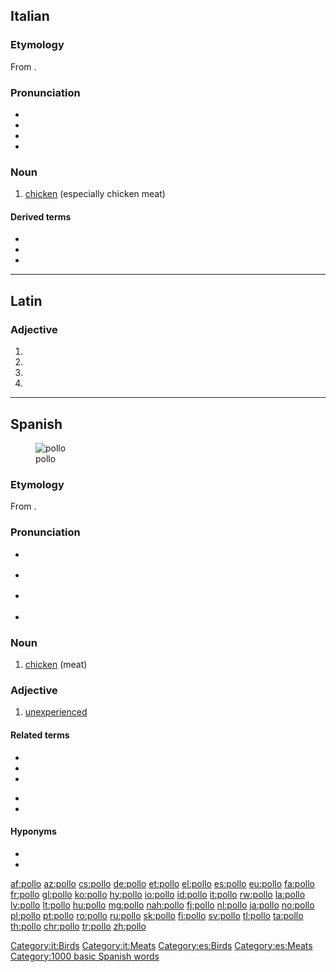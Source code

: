 {{also|pöllö}}
==Italian==

===Etymology===
From {{inh|it|la|pullus}}.

===Pronunciation===
* {{IPA|/ˈpol.lo/|[ˈpol̺ːo]|lang=it}}
* {{audio|It-il pollo.ogg|Audio|lang=it}}
* {{rhymes|ollo|lang=it}}
* {{hyphenation|lang=it|pól|lo}}

===Noun===
{{it-noun|m}}

# {{lb|it|meats}} [[chicken]] (especially chicken meat)

====Derived terms====
* {{l|it|pollaio}}
* {{l|it|pollo delle pampas}}
* {{l|it|pollo sultano}}

[[Category:it:Birds]]
[[Category:it:Meats]]

----

==Latin==

===Adjective===
{{la-adj-form|pollō}}

# {{inflection of|pollus||dat|m|s|lang=la}}
# {{inflection of|pollus||dat|n|s|lang=la}}
# {{inflection of|pollus||abl|m|s|lang=la}}
# {{inflection of|pollus||abl|n|s|lang=la}}

----

==Spanish==
[[File:LemonChicken.JPG|thumb|pollo]]

===Etymology===
From {{etyl|la|es}} {{m|la|pullus}}.

===Pronunciation===
* {{a|lleísmo}} {{IPA|[ˈpo.ʎo]|lang=es}}
* {{a|yeísmo}} {{IPA|[ˈpo.ʝo]|lang=es}}
* {{a|Rioplatense}} {{IPA|[ˈpo.ʒo]|lang=es}}
* {{homophones|poyo|lang=es}}

===Noun===
{{es-noun|m}}

# [[chicken]] (meat)

===Adjective===
{{es-adj|f=polla}}

# {{lb|es|Chile|slang}} [[unexperienced]]

====Related terms====
{{rel-top}}
* {{l|es|polla}}
* {{l|es|pollería}}
* {{l|es|pollero}}
{{rel-mid}}
* {{l|es|pollito feliz}}
* {{l|es|pollito}}
{{rel-bottom}}

====Hyponyms====
* {{l|es|gallina}}
* {{l|es|gallo}}

[[Category:es:Birds]]
[[Category:es:Meats]]
[[Category:1000 basic Spanish words]]

[[af:pollo]]
[[az:pollo]]
[[cs:pollo]]
[[de:pollo]]
[[et:pollo]]
[[el:pollo]]
[[es:pollo]]
[[eu:pollo]]
[[fa:pollo]]
[[fr:pollo]]
[[gl:pollo]]
[[ko:pollo]]
[[hy:pollo]]
[[io:pollo]]
[[id:pollo]]
[[it:pollo]]
[[rw:pollo]]
[[la:pollo]]
[[lv:pollo]]
[[lt:pollo]]
[[hu:pollo]]
[[mg:pollo]]
[[nah:pollo]]
[[fj:pollo]]
[[nl:pollo]]
[[ja:pollo]]
[[no:pollo]]
[[pl:pollo]]
[[pt:pollo]]
[[ro:pollo]]
[[ru:pollo]]
[[sk:pollo]]
[[fi:pollo]]
[[sv:pollo]]
[[tl:pollo]]
[[ta:pollo]]
[[th:pollo]]
[[chr:pollo]]
[[tr:pollo]]
[[zh:pollo]]